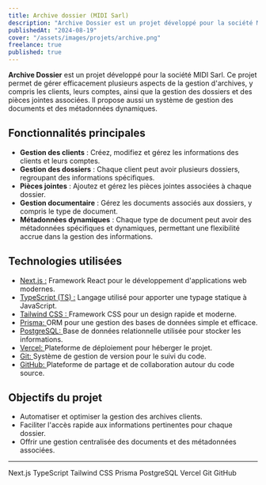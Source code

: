 ```yaml
---
title: Archive dossier (MIDI Sarl)
description: "Archive Dossier est un projet développé pour la société MIDI Sarl. Ce projet permet de gérer efficacement plusieurs aspects de la gestion d'archives, y compris les clients, leurs comptes, ainsi que la gestion des dossiers et des pièces jointes associées. Il propose aussi un système de gestion des documents et des métadonnées dynamiques."
publishedAt: "2024-08-19"
cover: "/assets/images/projets/archive.png"
freelance: true
published: true
---
```


**Archive Dossier** est un projet développé pour la société MIDI Sarl. Ce projet permet de gérer efficacement plusieurs aspects de la gestion d'archives, y compris les clients, leurs comptes, ainsi que la gestion des dossiers et des pièces jointes associées. Il propose aussi un système de gestion des documents et des métadonnées dynamiques.

## Fonctionnalités principales

- **Gestion des clients** : Créez, modifiez et gérez les informations des clients et leurs comptes.
- **Gestion des dossiers** : Chaque client peut avoir plusieurs dossiers, regroupant des informations spécifiques.
- **Pièces jointes** : Ajoutez et gérez les pièces jointes associées à chaque dossier.
- **Gestion documentaire** : Gérez les documents associés aux dossiers, y compris le type de document.
- **Métadonnées dynamiques** : Chaque type de document peut avoir des métadonnées spécifiques et dynamiques, permettant une flexibilité accrue dans la gestion des informations.

## Technologies utilisées

- <a href="https://nextjs.org/" className="no-underline hover:text-primary font-semibold">Next.js :</a> Framework React pour le développement d'applications web modernes.
- <a href="https://www.typescriptlang.org" className="no-underline hover:text-primary font-semibold">TypeScript (TS) :</a> Langage utilisé pour apporter une typage statique à JavaScript.
- <a href="https://tailwindcss.com/" className="no-underline hover:text-primary font-semibold">Tailwind CSS : </a>Framework CSS pour un design rapide et moderne.
- <a href="https://www.prisma.io/" className="no-underline hover:text-primary font-semibold">Prisma: </a>ORM pour une gestion des bases de données simple et efficace.
- <a href="https://www.postgresql.org" className="no-underline hover:text-primary font-semibold">PostgreSQL: </a> Base de données relationnelle utilisée pour stocker les informations.
- <a href="https://vercel.com/" className="no-underline hover:text-primary font-semibold">Vercel: </a> Plateforme de déploiement pour héberger le projet.
- <a href="https://git-scm.com" className="no-underline hover:text-primary font-semibold">Git: </a> Système de gestion de version pour le suivi du code.
- <a href="https://github.com/" className="no-underline hover:text-primary font-semibold">GitHub: </a> Plateforme de partage et de collaboration autour du code source.

## Objectifs du projet

- Automatiser et optimiser la gestion des archives clients.
- Faciliter l'accès rapide aux informations pertinentes pour chaque dossier.
- Offrir une gestion centralisée des documents et des métadonnées associées.

---

<div className="flex gap-4 w-full flex-wrap no-underline ">
<Tag href="https://nextjs.org/docs">Next.js</Tag>
<Tag href="https://www.typescriptlang.org/docs/">TypeScript</Tag>
<Tag href="https://tailwindcss.com/docs">Tailwind CSS</Tag>
<Tag href="https://www.prisma.io/docs/">Prisma</Tag>
<Tag href="https://www.postgresql.org/docs/">PostgreSQL</Tag>
<Tag href="https://vercel.com/docs">Vercel</Tag>
<Tag href="https://git-scm.com/doc">Git</Tag>
<Tag href="https://docs.github.com/">GitHub</Tag>
</div>
